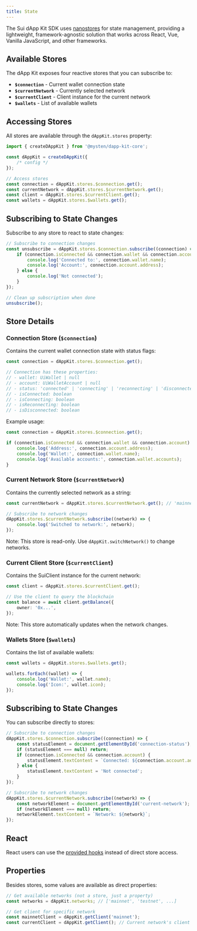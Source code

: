 ```yaml
---
title: State
---
```


The Sui dApp Kit SDK uses [nanostores](https://github.com/nanostores/nanostores) for state
management, providing a lightweight, framework-agnostic solution that works across React, Vue,
Vanilla JavaScript, and other frameworks.

## Available Stores

The dApp Kit exposes four reactive stores that you can subscribe to:

- **`$connection`** - Current wallet connection state
- **`$currentNetwork`** - Currently selected network
- **`$currentClient`** - Client instance for the current network
- **`$wallets`** - List of available wallets

## Accessing Stores

All stores are available through the `dAppKit.stores` property:

```typescript
import { createDAppKit } from '@mysten/dapp-kit-core';

const dAppKit = createDAppKit({
	/* config */
});

// Access stores
const connection = dAppKit.stores.$connection.get();
const currentNetwork = dAppKit.stores.$currentNetwork.get();
const client = dAppKit.stores.$currentClient.get();
const wallets = dAppKit.stores.$wallets.get();
```

## Subscribing to State Changes

Subscribe to any store to react to state changes:

```typescript
// Subscribe to connection changes
const unsubscribe = dAppKit.stores.$connection.subscribe((connection) => {
	if (connection.isConnected && connection.wallet && connection.account) {
		console.log('Connected to:', connection.wallet.name);
		console.log('Account:', connection.account.address);
	} else {
		console.log('Not connected');
	}
});

// Clean up subscription when done
unsubscribe();
```

## Store Details

### Connection Store (`$connection`)

Contains the current wallet connection state with status flags:

```typescript
const connection = dAppKit.stores.$connection.get();

// Connection has these properties:
// - wallet: UiWallet | null
// - account: UiWalletAccount | null
// - status: 'connected' | 'connecting' | 'reconnecting' | 'disconnected'
// - isConnected: boolean
// - isConnecting: boolean
// - isReconnecting: boolean
// - isDisconnected: boolean
```

Example usage:

```typescript
const connection = dAppKit.stores.$connection.get();

if (connection.isConnected && connection.wallet && connection.account) {
	console.log('Address:', connection.account.address);
	console.log('Wallet:', connection.wallet.name);
	console.log('Available accounts:', connection.wallet.accounts);
}
```

### Current Network Store (`$currentNetwork`)

Contains the currently selected network as a string:

```typescript
const currentNetwork = dAppKit.stores.$currentNetwork.get(); // 'mainnet' | 'testnet' | ...

// Subscribe to network changes
dAppKit.stores.$currentNetwork.subscribe((network) => {
	console.log('Switched to network:', network);
});
```

Note: This store is read-only. Use `dAppKit.switchNetwork()` to change networks.

### Current Client Store (`$currentClient`)

Contains the SuiClient instance for the current network:

```typescript
const client = dAppKit.stores.$currentClient.get();

// Use the client to query the blockchain
const balance = await client.getBalance({
	owner: '0x...',
});
```

Note: This store automatically updates when the network changes.

### Wallets Store (`$wallets`)

Contains the list of available wallets:

```typescript
const wallets = dAppKit.stores.$wallets.get();

wallets.forEach((wallet) => {
	console.log('Wallet:', wallet.name);
	console.log('Icon:', wallet.icon);
});
```

## Subscribing to State Changes

You can subscribe directly to stores:

```typescript
// Subscribe to connection changes
dAppKit.stores.$connection.subscribe((connection) => {
	const statusElement = document.getElementById('connection-status');
	if (statusElement === null) return;
	if (connection.isConnected && connection.account) {
		statusElement.textContent = `Connected: ${connection.account.address}`;
	} else {
		statusElement.textContent = 'Not connected';
	}
});

// Subscribe to network changes
dAppKit.stores.$currentNetwork.subscribe((network) => {
	const networkElement = document.getElementById('current-network');
	if (networkElement === null) return;
	networkElement.textContent = `Network: ${network}`;
});
```

## React

React users can use the [provided hooks](./framework-guides/react/hooks/use-connection) instead of
direct store access.

## Properties

Besides stores, some values are available as direct properties:

```typescript
// Get available networks (not a store, just a property)
const networks = dAppKit.networks; // ['mainnet', 'testnet', ...]

// Get client for specific network
const mainnetClient = dAppKit.getClient('mainnet');
const currentClient = dAppKit.getClient(); // Current network's client
```
